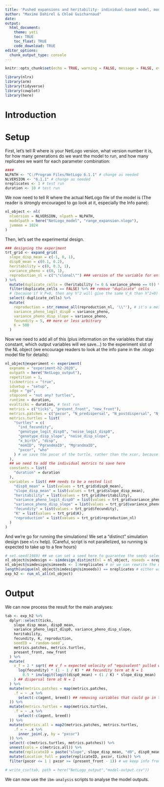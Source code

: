 ```yaml
---
title: 'Pushed expansions and heritability- individual-based model, model creation'
author: "Maxime Dahirel & Chloé Guicharnaud"
date:
output:
  html_document:
    theme: yeti
    toc: TRUE
    toc_float: TRUE
    code_download: TRUE
editor_options:
  chunk_output_type: console
---
```


```r
knitr::opts_chunk$set(echo = TRUE, warning = FALSE, message = FALSE, eval = FALSE)
```

```r
library(nlrx)
library(arm)
library(tidyverse)
library(cowplot)
library(here)
```

# Introduction

<!--to detail-->

# Setup

First, let's tell R where is your NetLogo version, what version number it is, for how many generations do we want the model to run, and how many replicates we want for each parameter combination:

```r
####
NLPATH <- "C:/Program Files/NetLogo 6.1.1" # change as needed
NLVERSION <- "6.1.1" # change as needed
nreplicates <- 1 # test run
duration <- 10 # test run
```

We now need to tell R where the actual NetLogo file of the model is (The reader is strongly encouraged to go look at it, especially the Info pane):

```r
nl_object <- nl(
  nlversion = NLVERSION, nlpath = NLPATH,
  modelpath = here("NetLogo_model", "range_expansion.nlogo"),
  jvmmem = 1024
)
```


Then, let's set the experimental design. <!--to detail-->

```r
### designing the experiment
trt_grid <- expand_grid(
  slope_disp_mean = c(-1, 0, 1),
  disp0_mean = c(0.1, 0.2),
  heritability = c(0, 0.3, 1),
  variance_pheno = c(0, 1),
  reproduction_nl = c("\"clonal\"") ### version of the variable for entry in netlogo via nlrx; needs escape characters for the quote chars within quote chars
) %>%
  mutate(duplicate_cells = (heritability != 0 & variance_pheno == 0)) %>%
  filter(duplicate_cells == FALSE) %>% ## remove "duplicate" cells
  # (because if V_P=0, then any h^2 will give the same V_A than h^2=0)
  select(-duplicate_cells) %>%
  mutate(
    reproduction = str_remove_all(reproduction_nl, '\\"'), # it's a mess with the escape characters to escape the escape characters, but it works
    variance_pheno_logit_disp0 = variance_pheno,
    variance_pheno_disp_slope = variance_pheno,
    fecundity = 5, ## more or less arbitrary
    K = 500
  )
```


Now we need to add all of this (plus information on the variables that stay constant, which output variables will we save...) to the experiment slot of the NL object (we encourage readers to look at the info pane in the .nlogo model file for details):

```r

nl_object@experiment <- experiment(
  expname = "experiment-h2-2020",
  outpath = here("NetLogo_output"),
  repetition = 1,
  tickmetrics = "true",
  idsetup = "setup",
  idgo = "go",
  stopcond = "not any? turtles",
  runtime = duration,
  evalticks = duration, # test run
  metrics = c("ticks", "present_front", "new_front"),
  metrics.patches = c("pxcor", "N_predispersal", "N_postdispersal", "N_allele0", "N_allele1"),
  metrics.turtles = list(
    "turtles" = c(
      "ind_fecundity",
      "genotype_logit_disp0", "noise_logit_disp0",
      "genotype_disp_slope", "noise_disp_slope",
      "x_birth", "disp",
      "momID", "PgrandmaID", "MgrandmaID",
      "pxcor", "who"
    ) # we save the pxcor of the turtle, rather than the xcor, because it makes patch-turtle joining easier downscript
  ),
  ## we need to add the individual metrics to save here
  constants = list(
    "duration" = duration
  ),
  variables = list( ### needs to be a nested list
    "disp0_mean" = list(values = trt_grid$disp0_mean),
    "slope_disp_mean" = list(values = trt_grid$slope_disp_mean),
    "heritability" = list(values = trt_grid$heritability),
    "variance_pheno_logit_disp0" = list(values = trt_grid$variance_pheno_logit_disp0),
    "variance_pheno_disp_slope" = list(values = trt_grid$variance_pheno_disp_slope),
    "fecundity" = list(values = trt_grid$fecundity),
    "K" = list(values = trt_grid$K),
    "reproduction" = list(values = trt_grid$reproduction_nl)
  )
)
```


And we're go for running the simulations! We set a "distinct" simulation design (see `nlrx` help).
(Careful, script is not parallelized, so running <!--the final version--> is expected to take up to a few hours)

```r

# set.seed(1989) ## we can set a seed here to guarantee the seeds selected below are the same everytime
nl_object@simdesign <- simdesign_distinct(nl = nl_object, nseeds = nreplicates)
nl_object@simdesign@simseeds <- 1:nreplicates # or we can rewrite the nseeds here (to guarantee they are all different)
length(unique(nl_object@simdesign@simseeds)) == nreplicates # either way, check that all generated seeds are different
exp_h2 <- run_nl_all(nl_object)
```

# Output

We can now process the result for the main analyses:

```r

tab <- exp_h2 %>%
  dplyr::select(ticks,
    slope_disp_mean, disp0_mean,
    variance_pheno_logit_disp0, variance_pheno_disp_slope,
    heritability,
    fecundity, K, reproduction,
    seedID = `random-seed`,
    metrics.patches, metrics.turtles,
    present_front, new_front
  ) %>%
  mutate(
    v_f = 2 * sqrt( ## v_f = expected velocity of "equivalent" pulled wave:
      log(fecundity) * (1 - 1 / K) * ## fecundity term at N = 1
        0.5 * invlogit(logit(disp0_mean) + (1 / K) * slope_disp_mean)
    ) ## dispersal term at N = 1
  ) %>%
  mutate(metrics.patches = map(metrics.patches,
    .f = ~ .x %>%
      select(-c(agent, breed)) ## removing variables that could go in the way of correct patch-turtle joining
  )) %>%
  mutate(metrics.turtles = map(metrics.turtles,
    .f = ~ .x %>%
      select(-c(agent, breed))
  )) %>%
  mutate(metrics.all = map2(metrics.patches, metrics.turtles,
    .f = ~ .x %>%
      inner_join(.y, by = "pxcor")
  )) %>%
  select(-c(metrics.turtles, metrics.patches)) %>%
  unnest(cols = c(metrics.all)) %>%
  mutate(replicateID = paste("slope", slope_disp_mean, "d0", disp0_mean, "VP", variance_pheno_disp_slope, "h2", heritability, reproduction, seedID, sep = "_")) %>%
  mutate(Location_full = paste(replicateID, pxcor, ticks)) %>%
  filter(pxcor <= 1 | pxcor >= (present_front - 1)) # we keep info from (the two) core patch(es) and (the two) edge patch(es)
```

```r
# write_csv(tab, path = here("NetLogo_output","model-output.csv"))
```

We can now use the `ibm-analysis` scripts to analyse the model outputs.
